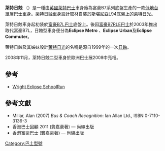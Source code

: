 {{NoteTA
|G1=Transport
}}
{{巴士型號信息框
 | background       = 
 | name             = 萊特日蝕
 | image            = First Wright Eclipse 01.jpg
 | imagesize        = 
 | caption          = 一輛[[第一集團|第一集團]]的萊特日蝕
 | interiorimage    = 
 | interiorcaption  = 
 | manufacturer     = [[萊特巴士|萊特巴士]]
 | factory          = 
 | replaced         = 
 | capacity         =  
 | length           = 
 | width            = 
 | height           = 
 | floortype        = [[低地台巴士|低地台巴士]]
 | doors            = 單門或雙門
 | weight           = 
 | chassis          = [[富豪B7L|富豪B7L]]<br>[[富豪B7RLE|富豪B7RLE]]
 | engine           = [[富豪車廠|富豪]]
 | powerout         = 
 | gearbox     = ZF
 | options          = Various customer options (Wheelchair facilities, etc.)
}}
'''萊特日蝕''' （{{lang-en|Wright Eclipse}}）是一種由[[英國|英國]][[萊特巴士|萊特巴士]]車身廠為富豪B7系列底盤生產的一款[[低地台巴士|低地台]][[單層巴士|單層巴士]]車身。萊特日蝕車身設計取材自裝於[[斯堪尼亞L94|斯堪尼亞L94]]底盤上的[[Wright_Solar|萊特日光]]。

萊特日蝕車身起初裝於[[富豪B7L巴士|富豪B7L巴士]]底盤上。後因[[富豪B7RLE巴士|富豪B7RLE巴士]]於2003年推出取代富豪B7L，日蝕型車身便分為'''Eclipse Metro''' 、'''Eclipse Urban'''及'''Eclipse Commuter'''。

萊特日蝕及其姊妹設計[[萊特日光|萊特日光]]的名稱是源自1999年的一次[[日蝕|日蝕]]。

2008年11月，萊特日蝕二型車身於歐洲巴士展2008中亮相。

==參考==
* [[Wright_Eclipse_SchoolRun|Wright Eclipse SchoolRun]]

==參考文獻==
* Millar, Alan (2007) ''Bus & Coach Recognition'': Ian Allan Ltd., ISBN 0-7110-3136-3
* 香港巴士回顧 2011 (龔嘉豪著) — 尚線出版
* 香港富豪巴士 (龔嘉豪著) — 尚線出版

{{Wrightbus}}

{{巴士小作品}}

[[Category:巴士型號|Category:巴士型號]]